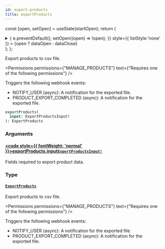 ```yaml
---
id: export-products
title: exportProducts
---
```






const [open, setOpen] = useState(startOpen);
return (
<details {...(open ? { open: true } : {})} className="details" style={{ border:'none', boxShadow:'none', background:'var(--ifm-background-color)' }}>
<summary
onClick={(e) => {
e.preventDefault();
setOpen((open) => !open);
}}
style={{ listStyle:'none' }} >
{open ? dataOpen : dataClose}
</summary>
{open && children}
</details>
);
};

Export products to csv file.


<Permissions permissions={"MANAGE_PRODUCTS"} text={"Requires one of the following permissions"} />


Triggers the following webhook events:

- NOTIFY_USER (async): A notification for the exported file.
- PRODUCT_EXPORT_COMPLETED (async): A notification for the exported file.

```graphql
exportProducts(
  input: ExportProductsInput!
): ExportProducts
```

### Arguments

#### [<code style={{ fontWeight: 'normal' }}>exportProducts.<b>input</b></code>](#)<Bullet />[`ExportProductsInput!`](../../../api-reference/products/inputs/export-products-input.mdx) <Badge class="badge badge--secondary" text="non-null"/> <Badge class="badge badge--secondary" text="input"/> <Badge class="badge badge--secondary" text="products"/>

Fields required to export product data.

### Type

#### [`ExportProducts`](../../../api-reference/products/objects/export-products.mdx) <Badge class="badge badge--secondary" text="object"/> <Badge class="badge badge--secondary" text="products"/>

Export products to csv file.


<Permissions permissions={"MANAGE_PRODUCTS"} text={"Requires one of the following permissions"} />


Triggers the following webhook events:

- NOTIFY_USER (async): A notification for the exported file.
- PRODUCT_EXPORT_COMPLETED (async): A notification for the exported file.

